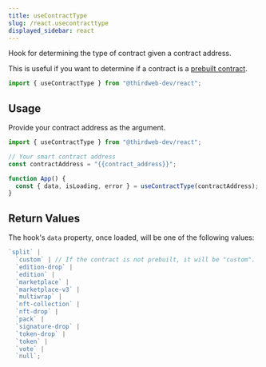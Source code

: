 ```yaml
---
title: useContractType
slug: /react.usecontracttype
displayed_sidebar: react
---
```



Hook for determining the type of contract given a contract address.

This is useful if you want to determine if a contract is a [prebuilt contract](https://portal.thirdweb.com/pre-built-contracts).

```jsx
import { useContractType } from "@thirdweb-dev/react";
```

## Usage

Provide your contract address as the argument.

```jsx
import { useContractType } from "@thirdweb-dev/react";

// Your smart contract address
const contractAddress = "{{contract_address}}";

function App() {
  const { data, isLoading, error } = useContractType(contractAddress);
}
```

## Return Values

The hook's `data` property, once loaded, will be one of the following values:

```jsx
`split` |
  `custom` | // If the contract is not prebuilt, it will be "custom".
  `edition-drop` |
  `edition` |
  `marketplace` |
  `marketplace-v3` |
  `multiwrap` |
  `nft-collection` |
  `nft-drop` |
  `pack` |
  `signature-drop` |
  `token-drop` |
  `token` |
  `vote` |
  `null`;
```
